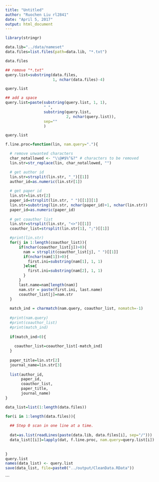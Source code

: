 ```yaml
---
title: "Untitled"
author: "Ruochen Liu rl2841"
date: "April 5, 2017"
output: html_document
---
```


```r
library(stringr)
```

```r
data.lib="../data/nameset"
data.files=list.files(path=data.lib, "*.txt")

data.files

## remove "*.txt"
query.list=substring(data.files, 
                     1, nchar(data.files)-4)

query.list

## add a space
query.list=paste(substring(query.list, 1, 1), 
                 " ", 
                 substring(query.list, 
                           2, nchar(query.list)),
                 sep=""
                 )

query.list

```

```r
f.line.proc=function(lin, nam.query="."){

  # remove unwanted characters
  char_notallowed <- "\\@#$%^&?" # characters to be removed
  lin.str=str_replace(lin, char_notallowed, "")

  # get author id
  lin.str=strsplit(lin.str, "_")[[1]]
  author_id=as.numeric(lin.str[1])
  
  # get paper id
  lin.str=lin.str[2]
  paper_id=strsplit(lin.str, " ")[[1]][1]
  lin.str=substring(lin.str, nchar(paper_id)+1, nchar(lin.str))
  paper_id=as.numeric(paper_id)
  
  # get coauthor list
  lin.str=strsplit(lin.str, "<>")[[1]]
  coauthor_list=strsplit(lin.str[1], ";")[[1]]

  #print(lin.str)
  for(j in 1:length(coauthor_list)){
      if(nchar(coauthor_list[j])>0){
        nam = strsplit(coauthor_list[j], " ")[[1]]
        if(nchar(nam[1])>0){
          first.ini=substring(nam[1], 1, 1)
        }else{
          first.ini=substring(nam[2], 1, 1)
        }
      }
      last.name=nam[length(nam)]
      nam.str = paste(first.ini, last.name)
      coauthor_list[j]=nam.str
  }
  
  match_ind = charmatch(nam.query, coauthor_list, nomatch=-1)
  
  #print(nam.query)
  #print(coauthor_list)
  #print(match_ind)
  
  if(match_ind>0){
    
    coauthor_list=coauthor_list[-match_ind]
  }
  
  paper_title=lin.str[2]
  journal_name=lin.str[3]
  
  list(author_id, 
       paper_id, 
       coauthor_list, 
       paper_title, 
       journal_name)
}
```

```r
data_list=list(1:length(data.files))

for(i in 1:length(data.files)){
  
  ## Step 0 scan in one line at a time.
  
  dat=as.list(readLines(paste(data.lib, data.files[i], sep="/")))
  data_list[[i]]=lapply(dat, f.line.proc, nam.query=query.list[i])
  
  
}
query.list
names(data_list) <- query.list
save(data_list, file=paste0("../output/CleanData.RData"))
```
```

